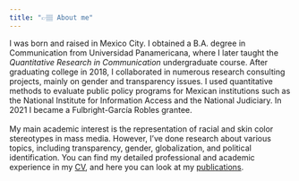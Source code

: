 ```yaml
---
title: "👉🏽 About me"
---
```


I was born and raised in Mexico City. I obtained a B.A. degree in Communication from Universidad Panamericana, where I later taught the *Quantitative Research in Communication* undergraduate course. After graduating college in 2018, I collaborated in numerous research consulting projects, mainly on gender and transparency issues. I used quantitative methods to evaluate public policy programs for Mexican institutions such as the National Institute for Information Access and the National Judiciary. In 2021 I became a Fulbright-García Robles grantee.  
<br>
My main academic interest is the representation of racial and skin color stereotypes in mass media. However, I've done research about various topics, including transparency, gender, globalization, and political identification. You can find my detailed professional and academic experience in my <a href="CV.pdf" download>CV</a>, and here you can look at my <a href="https://scholar.google.com/citations?user=bEIbJF8AAAAJ&hl=en">publications</a>.
<br>



